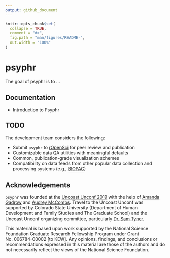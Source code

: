 ```yaml
---
output: github_document
---
```


<!-- README.md is generated from README.Rmd. Please edit that file -->

```r
knitr::opts_chunk$set(
  collapse = TRUE,
  comment = "#>",
  fig.path = "man/figures/README-",
  out.width = "100%"
)
```
# psyphr

<!-- badges: start -->
<!-- badges: end -->

The goal of psyphr is to ...

## Documentation

- Introduction to Psyphr

## TODO

The development team considers the following:

- Submit `psyphr` to [rOpenSci](https://ropensci.org/) for peer review and publication
- Customizable data QA utilities with meaningful defaults
- Common, publication-grade visualization schemes
- Compatibility on data feeds from other popular data collection and processing systems (e.g., [BIOPAC](https://www.biopac.com/))


## Acknowledgements

`psyphr` was founded at the [Uncoast Unconf 2019](https://github.com/uncoast-unconf/uu-2019) with the help of [Amanda Gadrow](https://github.com/ajmcoqui) and [Audrey McCombs](https://github.com/almccombs). Travel to the Uncoast Unconf was supported by Colorado State University (Department of Human Development and Family Studies and The Graduate School) and the Uncoast Unconf organizing committee, particularly [Dr. Sam Tyner](https://sctyner.github.io/). 

This material is based upon work supported by the National Science Foundation Graduate Research Fellowship Program under Grant No. 006784-00002 [to KEW]. Any opinions, findings, and conclusions or recommendations expressed in this material are those of the authors and do not necessarily reflect the views of the National Science Foundation.
